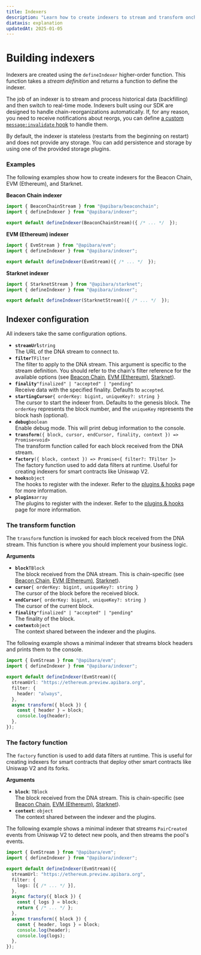 ```yaml
---
title: Indexers
description: "Learn how to create indexers to stream and transform onchain data."
diataxis: explanation
updatedAt: 2025-01-05
---
```


# Building indexers

Indexers are created using the `defineIndexer` higher-order function. This function takes a _stream definition_ and returns a function to define the indexer.

The job of an indexer is to stream and process historical data (backfilling) and then switch to real-time mode. Indexers built using our SDK are designed to handle chain-reorganizations automatically.
If, for any reason, you need to receive notifications about reorgs, you can define [a custom `message:invalidate` hook](/docs/v2/getting-started/plugins#hooks) to handle them.

By default, the indexer is stateless (restarts from the beginning on restart) and does not provide any storage. You can add persistence and storage by using one of the provided storage plugins.

### Examples

The following examples show how to create indexers for the Beacon Chain, EVM (Ethereum), and Starknet.

**Beacon Chain indexer**

```ts [beaconchain.indexer.ts]
import { BeaconChainStream } from "@apibara/beaconchain";
import { defineIndexer } from "@apibara/indexer";

export default defineIndexer(BeaconChainStream)({ /* ... */  });
```

**EVM (Ethereum) indexer**

```ts [evm.indexer.ts]
import { EvmStream } from "@apibara/evm";
import { defineIndexer } from "@apibara/indexer";

export default defineIndexer(EvmStream)({ /* ... */  });
```

**Starknet indexer**

```ts [starknet.indexer.ts]
import { StarknetStream } from "@apibara/starknet";
import { defineIndexer } from "@apibara/indexer";

export default defineIndexer(StarknetStream)({ /* ... */  });
```

## Indexer configuration

All indexers take the same configuration options.

- **`streamUrl`**<span class="text-muted-foreground">`string`</span><br/><span class="text-muted-foreground">The URL of the DNA stream to connect to.</span>
- **`filter`**<span class="text-muted-foreground">`TFilter`</span><br/><span class="text-muted-foreground">The filter to apply to the DNA stream. This argument is specific to the stream definition. You should refer to the chain's filter reference for the available options (see [Beacon Chain](/docs/v2/networks/beaconchain/filter), [EVM (Ethereum)](/docs/v2/networks/evm/filter), [Starknet](/docs/v2/networks/starknet/filter)).</span>
- **`finality`**<span class="text-muted-foreground">`"finalized" | "accepted" | "pending"`</span><br/><span class="text-muted-foreground">Receive data with the specified finality. Defaults to `accepted`.</span>
- **`startingCursor`**<span class="text-muted-foreground">`{ orderKey: bigint, uniqueKey?: string }`</span><br/><span class="text-muted-foreground">The cursor to start the indexer from. Defaults to the genesis block. The `orderKey` represents the block number, and the `uniqueKey` represents the block hash (optional).</span>
- **`debug`**<span class="text-muted-foreground">`boolean`</span><br/><span class="text-muted-foreground">Enable debug mode. This will print debug information to the console.</span>
- **`transform`**<span class="text-muted-foreground">`({ block, cursor, endCursor, finality, context }) => Promise<void>`</span><br/><span class="text-muted-foreground">The transform function called for each block received from the DNA stream.</span>
- **`factory`**<span class="text-muted-foreground">`({ block, context }) => Promise<{ filter?: TFilter }>`</span><br/><span class="text-muted-foreground">The factory function used to add data filters at runtime. Useful for creating indexers for smart contracts like Uniswap V2.</span>
- **`hooks`**<span class="text-muted-foreground">`object`</span><br/><span class="text-muted-foreground">The hooks to register with the indexer. Refer to the [plugins & hooks](/docs/v2/getting-started/plugins) page for more information.</span>
- **`plugins`**<span class="text-muted-foreground">`array`</span><br/><span class="text-muted-foreground">The plugins to register with the indexer. Refer to the [plugins & hooks](/docs/v2/getting-started/plugins) page for more information.</span>

### The transform function

The `transform` function is invoked for each block received from the DNA stream. This function is where you should implement your business logic.

**Arguments**

 - **`block`**<span class="text-muted-foreground">`TBlock`</span><br/><span class="text-muted-foreground">The block received from the DNA stream. This is chain-specific (see [Beacon Chain](/docs/v2/networks/beaconchain/data), [EVM (Ethereum)](/docs/v2/networks/evm/data), [Starknet](/docs/v2/networks/starknet/data)).</span>
 - **`cursor`**<span class="text-muted-foreground">`{ orderKey: bigint, uniqueKey?: string }`</span><br/><span class="text-muted-foreground">The cursor of the block before the received block.</span>
 - **`endCursor`**<span class="text-muted-foreground">`{ orderKey: bigint, uniqueKey?: string }`</span><br/><span class="text-muted-foreground">The cursor of the current block.</span>
 - **`finality`**<span class="text-muted-foreground">`"finalized" | "accepted" | "pending"`</span><br/><span class="text-muted-foreground">The finality of the block.</span>
 - **`context`**<span class="text-muted-foreground">`object`</span><br/><span class="text-muted-foreground">The context shared between the indexer and the plugins.</span>

The following example shows a minimal indexer that streams block headers and prints them to the console.

```ts [evm.indexer.ts]
import { EvmStream } from "@apibara/evm";
import { defineIndexer } from "@apibara/indexer";

export default defineIndexer(EvmStream)({
  streamUrl: "https://ethereum.preview.apibara.org",
  filter: {
    header: "always",
  },
  async transform({ block }) {
    const { header } = block;
    console.log(header);
  },
});
```

### The factory function

The `factory` function is used to add data filters at runtime. This is useful for creating indexers for smart contracts that deploy other smart contracts like Uniswap V2 and its forks.


**Arguments**

 - **`block`**: `TBlock`<br/>The block received from the DNA stream. This is chain-specific (see [Beacon Chain](/docs/v2/networks/beaconchain/data), [EVM (Ethereum)](/docs/v2/networks/evm/data), [Starknet](/docs/v2/networks/starknet/data)).
 - **`context`**: `object`<br/>The context shared between the indexer and the plugins.

The following example shows a minimal indexer that streams `PairCreated` events from Uniswap V2 to detect new pools, and then streams the pool's events.

```ts [uniswap-v2.indexer.ts]
import { EvmStream } from "@apibara/evm";
import { defineIndexer } from "@apibara/indexer";

export default defineIndexer(EvmStream)({
  streamUrl: "https://ethereum.preview.apibara.org",
  filter: {
    logs: [{ /* ... */ }],
  },
  async factory({ block }) {
    const { logs } = block;
    return { /* ... */ };
  },
  async transform({ block }) {
    const { header, logs } = block;
    console.log(header);
    console.log(logs);
  },
});
```
